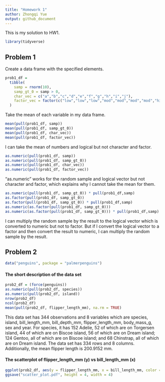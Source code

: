 ```yaml
---
title: "Homework 1"
author: Zhongqi Yue
output: github_document
---
```


This is my solution to HW1.

```r
library(tidyverse)
```


## Problem 1

Create a data frame with the specified elements.

```r
prob1_df =
  tibble(
    samp = rnorm(10),
    samp_gt_0 = samp > 0,
    char_vec = c("a","b","c","d","e","f","g","h","i","j"),
    factor_vec = factor(c("low","low","low","mod","mod","mod","mod","high","high","high"))
  )
```

Take the mean of each variable in my data frame.

```r
mean(pull(prob1_df, samp))
mean(pull(prob1_df, samp_gt_0))
mean(pull(prob1_df, char_vec))
mean(pull(prob1_df, factor_vec))
```

I can take the mean of numbers and logical but not character and factor.

```r
as.numeric(pull(prob1_df, samp))
as.numeric(pull(prob1_df, samp_gt_0))
as.numeric(pull(prob1_df, char_vec))
as.numeric(pull(prob1_df, factor_vec))
```

"as.numeric" works for the random sample and logical vector but not character and factor, which explains why I cannot take the mean for them.

```r
as.numeric(pull(prob1_df, samp_gt_0)) * pull(prob1_df,samp)
as.factor(pull(prob1_df, samp_gt_0)) 
as.factor(pull(prob1_df, samp_gt_0)) * pull(prob1_df,samp)
as.numeric(as.factor(pull(prob1_df, samp_gt_0))) 
as.numeric(as.factor(pull(prob1_df, samp_gt_0))) * pull(prob1_df,samp)
```

I can multiply the random sample by the result to the logical vector which is converted to numeric but not to factor. But if I convert the logical vector to a factor and then convert the result to numeric, I can multiply the random sample by the result.

## Problem 2
```r
data("penguins", package = "palmerpenguins")
```

#### The short description of the data set
```r
prob2_df = (force(penguins))
as.numeric(pull(prob2_df, species))
as.numeric(pull(prob2_df, island))
nrow(prob2_df)
ncol(prob2_df)
mean(pull(prob2_df, flipper_length_mm), na.rm = TRUE)
```

This data set has 344 observations and 8 variables which are species, island, bill_length_mm, bill_depth_mm, flipper_length_mm, body_mass_g, sex and year. For species, it has 152 Adelie, 52 of which are on Torgersen island, 44 of which are on Biscoe island, 56 of which are on Dream island; 124 Gentoo, all of which are on Biscoe island; and 68 Chinstrap, all of which are on Dream island. The data set has 334 rows and 8 columns. Additionally, the mean flipper length is 200.9152 mm.

#### The scatterplot of flipper_length_mm (y) vs bill_length_mm (x)
```r
ggplot(prob2_df, aes(y = flipper_length_mm, x = bill_length_mm, color = species)) + geom_point()
ggsave("scatter_plot.pdf", height = 4, width = 4)
```

